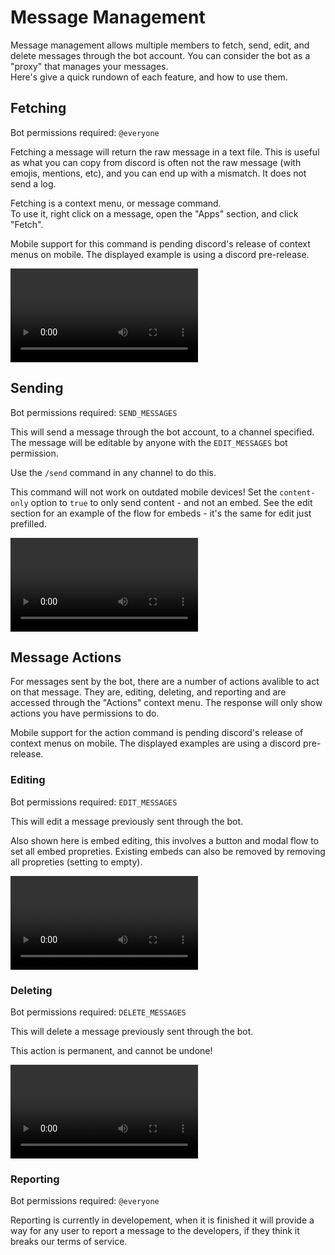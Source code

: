
# Message Management

Message management allows multiple members to fetch, send, edit, and delete messages through the bot account. You can consider the bot as a "proxy" that manages your messages.  
Here's give a quick rundown of each feature, and how to use them.

## Fetching

Bot permissions required: `@everyone`

Fetching a message will return the raw message in a text file. This is useful as what you can copy from discord is often not the raw message (with emojis, mentions, etc), and you can end up with a mismatch.
It does not send a log.

Fetching is a context menu, or message command.  
To use it, right click on a message, open the "Apps" section, and click "Fetch".

<Hint type="warn">
  Mobile support for this command is pending discord's release of context menus
  on mobile. The displayed example is using a discord pre-release.
</Hint>

<Video
  src="/video/docs/message-management/fetch-{theme}-{platform}"
  mobileSrc={true}
  webm={false}
/>

## Sending

Bot permissions required: `SEND_MESSAGES`

This will send a message through the bot account, to a channel specified. The message will be editable by anyone with the `EDIT_MESSAGES` bot permission.

Use the `/send` command in any channel to do this.

<Hint type="warn">This command will not work on outdated mobile devices!</Hint>
<Hint type="info">
  Set the `content-only` option to `true` to only send content - and not an
  embed. See the edit section for an example of the flow for embeds - it's the
  same for edit just prefilled.
</Hint>

<Video
  src="/video/docs/message-management/send-{theme}-{platform}"
  mobileSrc={true}
  webm={false}
/>

## Message Actions

For messages sent by the bot, there are a number of actions avalible to act on that message.
They are, editing, deleting, and reporting and are accessed through the "Actions" context menu.
The response will only show actions you have permissions to do.

<Hint type="warn">
  Mobile support for the action command is pending discord's release of context
  menus on mobile. The displayed examples are using a discord pre-release.
</Hint>

### Editing

Bot permissions required: `EDIT_MESSAGES`

This will edit a message previously sent through the bot.

<Hint type="info">
  Also shown here is embed editing, this involves a button and modal flow to set
  all embed propreties. Existing embeds can also be removed by removing all
  propreties (setting to empty).
</Hint>

<Video
  src="/video/docs/message-management/edit-{theme}-{platform}"
  mobileSrc={true}
  webm={false}
/>

### Deleting

Bot permissions required: `DELETE_MESSAGES`

This will delete a message previously sent through the bot.

<Hint type="warn">This action is permanent, and cannot be undone!</Hint>

<Video
  src="/video/docs/message-management/delete-{theme}-{platform}"
  mobileSrc={true}
  webm={false}
/>

### Reporting

Bot permissions required: `@everyone`

Reporting is currently in developement, when it is finished it will provide a way
for any user to report a message to the developers, if they think it breaks our terms of service.
